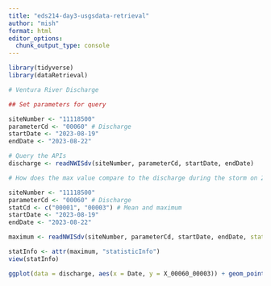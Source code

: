 ```yaml
---
title: "eds214-day3-usgsdata-retrieval"
author: "mish"
format: html
editor_options: 
  chunk_output_type: console
---
```


```r
library(tidyverse)
library(dataRetrieval)
```


```r
# Ventura River Discharge

## Set parameters for query

siteNumber <- "11118500"
parameterCd <- "00060" # Discharge
startDate <- "2023-08-19"
endDate <- "2023-08-22"

```

```r
# Query the APIs
discharge <- readNWISdv(siteNumber, parameterCd, startDate, endDate)
```

```r
# How does the max value compare to the discharge during the storm on 2023-01-09 ?

siteNumber <- "11118500"
parameterCd <- "00060" # Discharge
statCd <- c("00001", "00003") # Mean and maximum
startDate <- "2023-08-19"
endDate <- "2023-08-22"

maximum <- readNWISdv(siteNumber, parameterCd, startDate, endDate, statCd = statCd)

statInfo <- attr(maximum, "statisticInfo")
view(statInfo)
```


```r
ggplot(data = discharge, aes(x = Date, y = X_00060_00003)) + geom_point()
```

